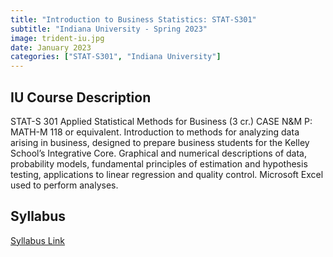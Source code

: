 ```yaml
---
title: "Introduction to Business Statistics: STAT-S301"
subtitle: "Indiana University - Spring 2023"
image: trident-iu.jpg
date: January 2023
categories: ["STAT-S301", "Indiana University"]
---
```


## IU Course Description

STAT-S 301 Applied Statistical Methods for Business (3 cr.) CASE N&M P: MATH-M 118 or equivalent. Introduction to methods for analyzing data arising in business, designed to prepare business students for the Kelley School's Integrative Core. Graphical and numerical descriptions of data, probability models, fundamental principles of estimation and hypothesis testing, applications to linear regression and quality control. Microsoft Excel used to perform analyses.

## Syllabus

[Syllabus Link](syllabus-stats301-spring2023.pdf)
